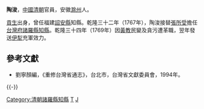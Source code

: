 '''陶浚'''，[[中國|中國]][[清朝|清朝]]官員，安徽[[滁州|滁州]]人。

[[貢生|貢生]]出身，曾任福建[[詔安縣|詔安縣]]知縣。乾隆三十二年（1767年），陶浚接替[[張所受|張所受]]擔任[[台灣府|台灣府]][[諸羅縣|諸羅縣]][[知縣|知縣]]。乾隆三十四年（1769年）因[[黃教_(人名)|黃教]]民變及貪污遭革職，翌年發送[[伊犁|伊犁]]充軍效力。

==參考文獻==
*劉寧顏編，《重修台灣省通志》，台北市，台灣省文獻委員會，1994年。

{{-}}
{{start box}}
{{s-off}}
{{succession box|[[張所受|張所受]]|[[曹永植|曹永植]]|[[臺灣府|臺灣府]][[諸羅縣|諸羅縣]][[知縣|知縣]]|<small>乾隆三十二年（1767年）上任</small>}}
{{end box}}

[[Category:清朝諸羅縣知縣|Category:清朝諸羅縣知縣]]
[[Category:滁州人|T]]
[[Category:陶姓|J]]